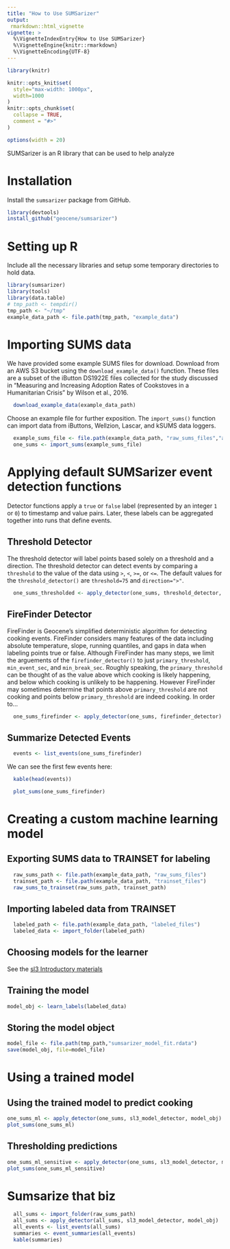```yaml
---
title: "How to Use SUMSarizer"
output: 
 rmarkdown::html_vignette
vignette: >
  %\VignetteIndexEntry{How to Use SUMSarizer}
  %\VignetteEngine{knitr::rmarkdown}
  %\VignetteEncoding{UTF-8}
---
```


```r
library(knitr)

knitr::opts_knit$set(
  style="max-width: 1000px",
  width=1000
)
knitr::opts_chunk$set(
  collapse = TRUE,
  comment = "#>"
)

options(width = 20)
```

SUMSarizer is an R library that can be used to help analyze 

# Installation

Install the `sumsarizer` package from GitHub.
```r
library(devtools)
install_github("geocene/sumsarizer")
```

# Setting up R

Include all the necessary libraries and setup some temporary directories to hold data.

```r
library(sumsarizer)
library(tools)
library(data.table)
# tmp_path <- tempdir()
tmp_path <- "~/tmp"
example_data_path <- file.path(tmp_path, "example_data")
```

# Importing SUMS data

We have provided some example SUMS files for download. Download from an AWS S3 bucket using the `download_example_data()` function. These files are a subset of the iButton DS1922E files collected for the study discussed in "Measuring and Increasing Adoption Rates of Cookstoves in a Humanitarian Crisis" by Wilson et al., 2016.

```r
  download_example_data(example_data_path)
```

Choose an example file for further exposition. The `import_sums()` function can import data from iButtons, Wellzion, Lascar, and kSUMS data loggers.

```r
  example_sums_file <- file.path(example_data_path, "raw_sums_files","alfashir1_B12.csv")
  one_sums <- import_sums(example_sums_file)
```

# Applying default SUMSarizer event detection functions

Detector functions apply a `true` or `false` label (represented by an integer `1` or `0`) to timestamp and value pairs. Later, these labels can be aggregated together into runs that define events.

## Threshold Detector

The threshold detector will label points based solely on a threshold and a direction. The threshold detector can detect events by comparing a `threshold` to the value of the data using `>`, `<`, `>=`, or `<=`. The default values for the `threshold_detector()` are `threshold=75` and `direction=">"`.

```r
  one_sums_thresholded <- apply_detector(one_sums, threshold_detector, threshold=75, direction=">")
```

## FireFinder Detector

FireFinder is Geocene's simplified deterministic algorithm for detecting cooking events. FireFinder considers many features of the data including absolute temperature, slope, running quantiles, and gaps in data when labeling points true or false. Although FireFinder has many steps, we limit the arguements of the `firefinder_detector()` to just `primary_threshold`, `min_event_sec`, and  `min_break_sec`. Roughly speaking, the `primary_threshold` can be thought of as the value above which cooking is likely happening, and below which cooking is unlikely to be happening. However FireFinder may sometimes determine that points above `primary_threshold` are not cooking and points below  `primary_threshold` are indeed cooking. In order to...

```r
  one_sums_firefinder <- apply_detector(one_sums, firefinder_detector)
```

## Summarize Detected Events

```r
  events <- list_events(one_sums_firefinder)
```

We can see the first few events here:

```r
  kable(head(events))
```

```r
  plot_sums(one_sums_firefinder)
```

# Creating a custom machine learning model

## Exporting SUMS data to TRAINSET for labeling

```r
  raw_sums_path <- file.path(example_data_path, "raw_sums_files")
  trainset_path <- file.path(example_data_path, "trainset_files")
  raw_sums_to_trainset(raw_sums_path, trainset_path)
```

## Importing labeled data from TRAINSET

```r
  labeled_path <- file.path(example_data_path, "labeled_files")
  labeled_data <- import_folder(labeled_path)
```

## Choosing models for the learner

See the [sl3 Introductory materials](https://tlverse.org/tlverse-handbook/ensemble-machine-learning.html)

## Training the model

```r
model_obj <- learn_labels(labeled_data)
```


## Storing the model object

```r
model_file <- file.path(tmp_path,"sumsarizer_model_fit.rdata")
save(model_obj, file=model_file)
```

# Using a trained model
## Using the trained model to predict cooking

```r
one_sums_ml <- apply_detector(one_sums, sl3_model_detector, model_obj)
plot_sums(one_sums_ml)
```

## Thresholding predictions

```r
one_sums_ml_sensitive <- apply_detector(one_sums, sl3_model_detector, model_obj,0.1)
plot_sums(one_sums_ml_sensitive)
```

# Sumsarize that biz

```r
  all_sums <- import_folder(raw_sums_path)
  all_sums <- apply_detector(all_sums, sl3_model_detector, model_obj)
  all_events <- list_events(all_sums)
  summaries <- event_summaries(all_events)
  kable(summaries)
```



